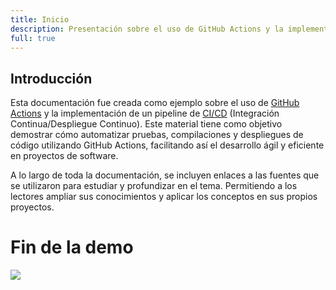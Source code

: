 ```yaml
---
title: Inicio
description: Presentación sobre el uso de GitHub Actions y la implementación de un pipeline de CI/CD
full: true
---
```


## Introducción

Esta documentación fue creada como ejemplo sobre el uso de [GitHub Actions](https://github.com/features/actions) y la implementación de un pipeline de [CI/CD](https://github.com/resources/articles/devops/ci-cd) (Integración Continua/Despliegue Continuo). Este material tiene como objetivo demostrar cómo automatizar pruebas, compilaciones y despliegues de código utilizando GitHub Actions, facilitando así el desarrollo ágil y eficiente en proyectos de software.

A lo largo de toda la documentación, se incluyen enlaces a las fuentes que se utilizaron para estudiar y profundizar en el tema. Permitiendo a los lectores ampliar sus conocimientos y aplicar los conceptos en sus propios proyectos.

# Fin de la demo
<img src="/final.png" widh="500px"/>